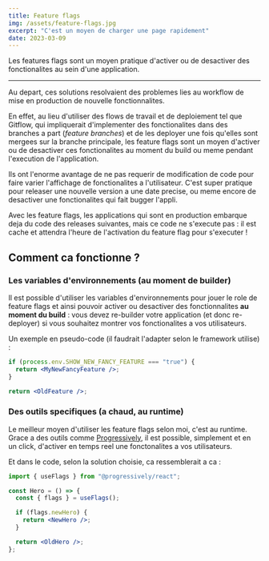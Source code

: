 ```yaml
---
title: Feature flags
img: /assets/feature-flags.jpg
excerpt: "C'est un moyen de charger une page rapidement"
date: 2023-03-09
---
```


Les features flags sont un moyen pratique d'activer ou de desactiver des fonctionalites au sein d'une application.

---


Au depart, ces solutions resolvaient des problemes lies au workflow de mise en production de nouvelle fonctionnalites.

En effet, au lieu d'utiliser des flows de travail et de deploiement tel que Gitflow, qui impliquerait d'implementer des fonctionalites dans des branches a part (_feature branches_) et de les deployer une fois qu'elles sont mergees sur la branche principale,
les feature flags sont un moyen d'activer ou de desactiver ces fonctionalites au moment du build ou meme pendant l'execution de l'application.

Ils ont l'enorme avantage de ne pas requerir de modification de code pour faire varier l'affichage de fonctionalites a l'utilisateur. C'est super pratique pour releaser une nouvelle version a une date precise, ou meme encore de desactiver une fonctionalites qui fait bugger l'appli.

Avec les feature flags, les applications qui sont en production embarque deja du code des releases suivantes, mais ce code ne s'execute pas : il est cache et attendra l'heure de l'activation du feature flag pour s'executer !

## Comment ca fonctionne ?

### Les variables d'environnements (au moment de builder)

Il est possible d'utiliser les variables d'environnements pour jouer le role de feature flags et ainsi pouvoir activer ou desactiver des fonctionnalites **au moment du build** : vous devez re-builder votre application (et donc re-deployer) si vous souhaitez montrer vos fonctionalites a vos utilisateurs.

Un exemple en pseudo-code (il faudrait l'adapter selon le framework utilise) :

```jsx
if (process.env.SHOW_NEW_FANCY_FEATURE === "true") {
  return <MyNewFancyFeature />;
}

return <OldFeature />;
```

### Des outils specifiques (a chaud, au runtime)

Le meilleur moyen d'utiliser les feature flags selon moi, c'est au runtime. Grace a des outils comme [Progressively](https://progressively.app), il est possible, simplement et en un click, d'activer en temps reel une fonctonalites a vos utilisateurs.

<FeatureFlagExample client:only />

Et dans le code, selon la solution choisie, ca ressemblerait a ca :

```jsx
import { useFlags } from "@progressively/react";

const Hero = () => {
  const { flags } = useFlags();

  if (flags.newHero) {
    return <NewHero />;
  }

  return <OldHero />;
};
```
